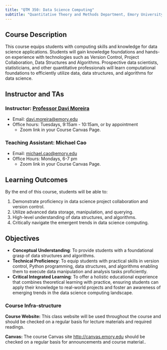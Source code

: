 ```yaml
---
title: "QTM 350: Data Science Computing"
subtitle: "Quantitative Theory and Methods Department, Emory University"
---
```


## Course Description

This course equips students with computing skills and knowledge for data science applications. Students will gain knowledge foundations and hands-on experience with technologies such as Version Control, Project Collaboration, Data Structures and Algorithms. Prospective data scientists, statisticians, and other quantitative professionals will learn computational foundations to efficiently utilize data, data structures, and algorithms for data science.

## Instructor and TAs

### Instructor: [Professor Davi Moreira](https://davi-moreira.github.io)

-   Email: [davi.moreira\@emory.edu](mailto:davi.moreira@emory.edu)
-   Office hours: Tuesdays, 9:15am - 10:15am, or by appointment
    -   Zoom link in your Course Canvas Page.

### Teaching Assistant: Michael Cao

-   Email: [michael.cao\@emory.edu](mailto:michael.cao@emory.edu)
-   Office Hours: Mondays, 6-7 pm
    -   Zoom link in your Course Canvas Page.

## Learning Outcomes

By the end of this course, students will be able to:

1.	Demonstrate proficiency in data science project collaboration and version control.
2.	Utilize advanced data storage, manipulation, and querying. 
3.	High-level understanding of data structures, and algorithms.
4.	Critically navigate the emergent trends in data science computing.

## Objectives

-   **Conceptual Understanding**: To provide students with a foundational grasp of data structures and algorithms.
-   **Technical Proficiency**: To equip students with practical skills in version control, Python programming, data structures, and algorithms enabling them to execute data manipulation and analysis tasks proficiently.
-   **Critical Integrated Learning**: To offer a holistic educational experience that combines theoretical learning with practice, ensuring students can apply their knowledge to real-world projects and foster an awareness of emerging trends in the data science computing landscape.

### Course Infra-structure

**Course Website:** This class website will be used throughout the course and should be checked on a regular basis for lecture materials and required readings.

**Canvas:** The course Canvas site <http://canvas.emory.edu> should be checked on a regular basis for announcements and course material..


